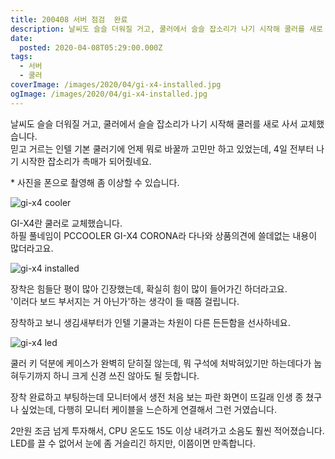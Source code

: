 ```yaml
---
title: 200408 서버 점검  완료
description: 날씨도 슬슬 더워질 거고, 쿨러에서 슬슬 잡소리가 나기 시작해 쿨러를 새로 사서 교체했습니다
date:
  posted: 2020-04-08T05:29:00.000Z
tags:
  - 서버
  - 쿨러
coverImage: /images/2020/04/gi-x4-installed.jpg
ogImage: /images/2020/04/gi-x4-installed.jpg
---
```


날씨도 슬슬 더워질 거고, 쿨러에서 슬슬 잡소리가 나기 시작해 쿨러를 새로 사서 교체했습니다.  
믿고 거르는 인텔 기본 쿨러기에 언제 뭐로 바꿀까 고민만 하고 있었는데, 4일 전부터 나기 시작한 잡소리가 촉매가 되어줬네요.

\* 사진을 폰으로 촬영해 좀 이상할 수 있습니다.

![gi-x4 cooler](/images/2020/04/gi-x4-cooler.jpg)

GI-X4란 쿨러로 교체했습니다.  
하필 풀네임이 PCCOOLER GI-X4 CORONA라 다나와 상품의견에 쓸데없는 내용이 많더라고요.

![gi-x4 installed](/images/2020/04/gi-x4-installed.jpg)

장착은 힘들단 평이 많아 긴장했는데, 확실히 힘이 많이 들어가긴 하더라고요.  
'이러다 보드 부서지는 거 아닌가'하는 생각이 들 때쯤 걸립니다.

장착하고 보니 생김새부터가 인텔 기쿨과는 차원이 다른 든든함을 선사하네요.

![gi-x4 led](/images/2020/04/server-computer.jpg)

쿨러 키 덕분에 케이스가 완벽히 닫히질 않는데, 뭐 구석에 처박혀있기만 하는데다가 눕혀두기까지 하니 크게 신경 쓰진 않아도 될 듯합니다.

장착 완료하고 부팅하는데 모니터에서 생전 처음 보는 파란 화면이 뜨길래 인생 종 쳤구나 싶었는데, 다행히 모니터 케이블을 느슨하게 연결해서 그런 거였습니다.

2만원 조금 넘게 투자해서, CPU 온도도 15도 이상 내려가고 소음도 훨씬 적어졌습니다.  
LED를 끌 수 없어서 눈에 좀 거슬리긴 하지만, 이쯤이면 만족합니다.